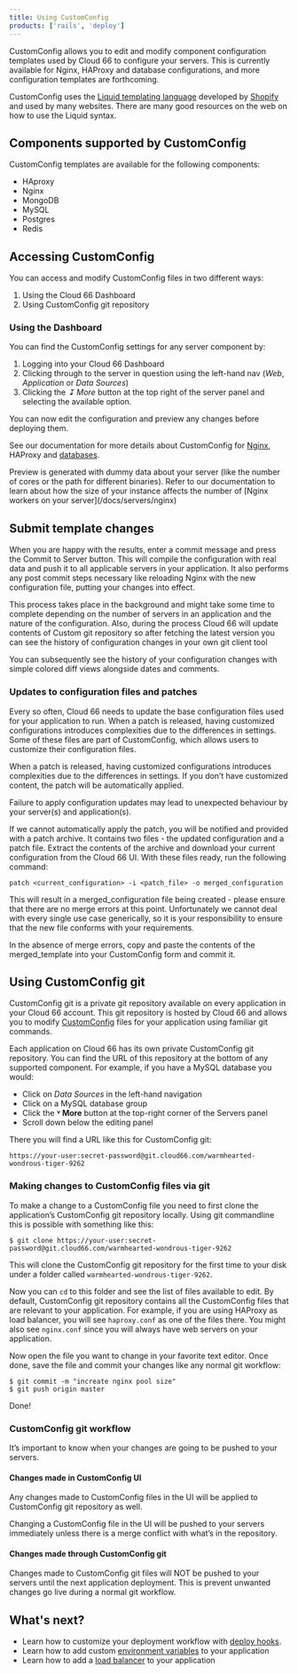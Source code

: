 ```yaml
---
title: Using CustomConfig
products: ['rails', 'deploy']
---
```


CustomConfig allows you to edit and modify component configuration templates used by Cloud 66 to configure your servers. This is currently available for Nginx, HAProxy and database configurations, and more configuration templates are forthcoming.

CustomConfig uses the [Liquid templating language](https://shopify.github.io/liquid/) developed by [Shopify](https://www.shopify.com/) and used by many websites. There are many good resources on the web on how to use the Liquid syntax.

## Components supported by CustomConfig

CustomConfig templates are available for the following components:

* HAproxy
* Nginx
* MongoDB    
* MySQL
* Postgres
* Redis

## Accessing CustomConfig

You can access and modify CustomConfig files in two different ways:

1. Using the Cloud 66 Dashboard
2. Using CustomConfig git repository

### Using the Dashboard

You can find the CustomConfig settings for any server component by:

1. Logging into your Cloud 66 Dashboard
2. Clicking through to the server in question using the left-hand nav (*Web*, *Application* or *Data Sources*)
3. Clicking the *&#8615; More* button at the top right of the server panel and selecting the available option.

You can now edit the configuration and preview any changes before deploying them.

See our documentation for more details about CustomConfig for [Nginx](/docs/servers/nginx), HAProxy and [databases](/docs/databases/database-management#customize-your-database-configuration).

<Callout type="warning" title="Preview uses dummy data">
Preview is generated with dummy data about your server (like the number of cores or the path for different binaries). Refer to our documentation to learn about how the size of your instance affects the number of [Nginx workers on your server](/docs/servers/nginx)
</Callout>

## Submit template changes

When you are happy with the results, enter a commit message and press the Commit to Server button. This will compile the configuration with real data and push it to all applicable servers in your application. It also performs any post commit steps necessary like reloading Nginx with the new configuration file, putting your changes into effect.

This process takes place in the background and might take some time to complete depending on the number of servers in an application and the nature of the configuration. Also, during the process Cloud 66 will update contents of Custom git repository so after fetching the latest version you can see the history of configuration changes in your own git client tool

You can subsequently see the history of your configuration changes with simple colored diff views alongside dates and comments.

### Updates to configuration files and patches

Every so often, Cloud 66 needs to update the base configuration files used for your application to run. When a patch is released, having customized configurations introduces complexities due to the differences in settings. Some of these files are part of CustomConfig, which allows users to customize their configuration files.

When a patch is released, having customized configurations introduces complexities due to the differences in settings. If you don’t have customized content, the patch will be automatically applied.

<Callout type="warning" title="Warning">
Failure to apply configuration updates may lead to unexpected behaviour by your server(s) and application(s). 
</Callout>

If we cannot automatically apply the patch, you will be notified and provided with a patch archive. It contains two files - the updated configuration and a patch file. Extract the contents of the archive and download your current configuration from the Cloud 66 UI. With these files ready, run the following command:

`patch <current_configuration> -i <patch_file> -o merged_configuration`

This will result in a merged_configuration file being created - please ensure that there are no merge errors at this point. Unfortunately we cannot deal with every single use case generically, so it is your responsibility to ensure that the new file conforms with your requirements.

In the absence of merge errors, copy and paste the contents of the merged_template into your CustomConfig form and commit it.

## Using CustomConfig git

CustomConfig git is a private git repository available on every application in your Cloud 66 account. This git repository is hosted by Cloud 66 and allows you to modify [CustomConfig](/docs/custom-config/custom-config) files for your application using familiar git commands.

Each application on Cloud 66 has its own private CustomConfig git repository. You can find the URL of this repository at the bottom of any supported component. For example, if you have a MySQL database you would:

 * Click on *Data Sources* in the left-hand navigation
 * Click on a MySQL database group 
 * Click the **&#709; More** button at the top-right corner of the Servers panel
 * Scroll down below the editing panel

There you will find a URL like this for CustomConfig git:

```shell
https://your-user:secret-password@git.cloud66.com/warmhearted-wondrous-tiger-9262
```

### Making changes to CustomConfig files via git

To make a change to a CustomConfig file you need to first clone the application’s CustomConfig git repository locally. Using git commandline this is possible with something like this:

```shell
$ git clone https://your-user:secret-password@git.cloud66.com/warmhearted-wondrous-tiger-9262
```

This will clone the CustomConfig git repository for the first time to your disk under a folder called `warmhearted-wondrous-tiger-9262`.

Now you can `cd` to this folder and see the list of files available to edit. By default, CustomConfig git repository contains all the CustomConfig files that are relevant to your application. For example, if you are using HAProxy as load balancer, you will see `haproxy.conf` as one of the files there. You might also see `nginx.conf` since you will always have web servers on your application.

Now open the file you want to change in your favorite text editor. Once done, save the file and commit your changes like any normal git workflow:

```shell
$ git commit -m "increate nginx pool size"
$ git push origin master
```

Done!

### CustomConfig git workflow

It’s important to know when your changes are going to be pushed to your servers.

#### Changes made in CustomConfig UI

Any changes made to CustomConfig files in the UI will be applied to CustomConfig git repository as well.

Changing a CustomConfig file in the UI will be pushed to your servers immediately unless there is a merge conflict with what’s in the repository.

#### Changes made through CustomConfig git

Changes made to CustomConfig git files will NOT be pushed to your servers until the next application deployment. This is prevent unwanted changes go live during a normal git workflow.


## What's next?

* Learn how to customize your deployment workflow with [deploy hooks](/docs/deploy-hooks/deploy-hooks).
* Learn how to add custom [environment variables](/docs/build-and-config/env-vars) to your application
* Learn how to add a [load balancer](/docs/load-balancers/load-balancer) to your application